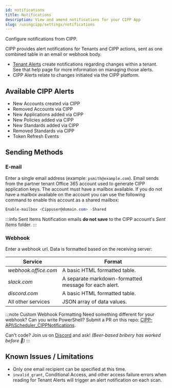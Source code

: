 ```yaml
---
id: notifications
title: Notifications
description: View and amend notifications for your CIPP App
slug: /usingcipp/settings/notifications
---
```


Configure notifications from CIPP.

CIPP provides alert notifications for Tenants and CIPP actions, sent as one combined table in an email or webhook body.

* [Tenant Alerts](../../tenantadministration/alerts) create notifications regarding changes within a tenant. See that help
page for more information on managing those alerts.
* CIPP Alerts relate to changes initiated via the CIPP platform.

## Available CIPP Alerts

- New Accounts created via CIPP
- Removed Accounts via CIPP
- New Applications added via CIPP
- New Policies added via CIPP
- New Standards added via CIPP
- Removed Standards via CIPP
- Token Refresh Events

## Sending Methods

### E-mail
Enter a single email address (example: `psmith@example.com`).  Email sends from the partner tenant Office 365 account
used to generate CIPP application keys. The account must have a mailbox available. If you do not have a mailbox available on the account you can use the following command to enable this account as a shared mailbox:

```powershell
Enable-mailbox <Cippuser@domain.com> -Shared
```

:::info Sent Items
Notification emails **do not save** to the CIPP account's *Sent Items* folder.
:::

### Webhook

Enter a webhook url. Data is formatted based on the receiving server:

|       Service         |                       Format                          |
| --------------------- | ----------------------------------------------------- |
| *webhook.office.com*  | A basic HTML formatted table.                         |
| *slack.com*           | A separate markdown-formatted message for each alert. |
| *discord.com*         | A basic HTML formatted table.                         |
| All other services    | JSON array of data values.                            |

:::note Custom Webhook Formatting
Need something different for your webhook? Can you write PowerShell? Submit a PR on this repo:
[CIPP-API\Scheduler_CIPPNotifications](https://github.com/KelvinTegelaar/CIPP-API/tree/dev/Scheduler_CIPPNotifications).

Can't code? Join us on [Discord](https://discord.gg/cyberdrain) and ask! *(Beer-based bribery has worked before 🍺)*
:::


## Known Issues / Limitations

* Only one email recipient can be specified at this time.
* `invalid_grant`, Conditional Access, and other access failure errors when reading for Tenant Alerts will trigger an alert notification on each scan.

<OtherIssues />
